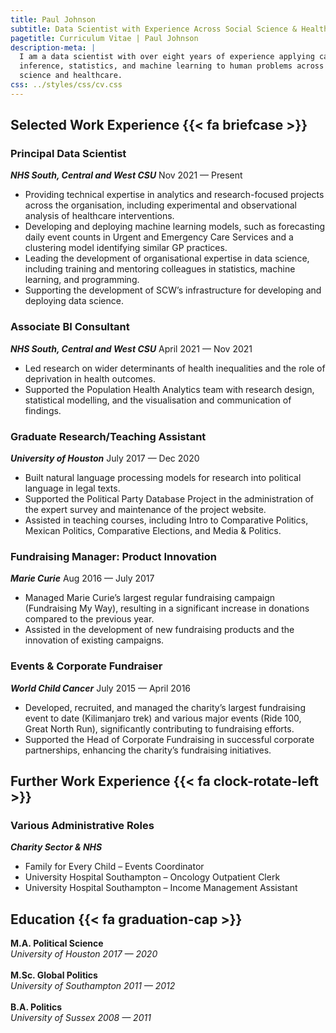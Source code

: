 ```yaml
---
title: Paul Johnson
subtitle: Data Scientist with Experience Across Social Science & Healthcare
pagetitle: Curriculum Vitae | Paul Johnson
description-meta: |
  I am a data scientist with over eight years of experience applying causal
  inference, statistics, and machine learning to human problems across social
  science and healthcare.
css: ../styles/css/cv.css
---
```


## Selected Work Experience  {{< fa briefcase >}}

### Principal Data Scientist

***NHS South, Central and West CSU*** [Nov 2021 --- Present]{.cvdate}

- Providing technical expertise in analytics and research-focused projects across the organisation, including experimental and observational analysis of healthcare interventions.
- Developing and deploying machine learning models, such as forecasting daily event counts in Urgent and Emergency Care Services and a clustering model identifying similar GP practices.
- Leading the development of organisational expertise in data science, including training and mentoring colleagues in statistics, machine learning, and programming.
- Supporting the development of SCW's infrastructure for developing and deploying data science.

### Associate BI Consultant

***NHS South, Central and West CSU*** [April 2021 --- Nov 2021]{.cvdate}

- Led research on wider determinants of health inequalities and the role of deprivation in health outcomes.
- Supported the Population Health Analytics team with research design, statistical modelling, and the visualisation and communication of findings.

### Graduate Research/Teaching Assistant

***University of Houston*** [July 2017 --- Dec 2020]{.cvdate}

- Built natural language processing models for research into political language in legal texts.
- Supported the Political Party Database Project in the administration of the expert survey and maintenance of the project website.
- Assisted in teaching courses, including Intro to Comparative Politics, Mexican Politics, Comparative Elections, and Media & Politics.

### Fundraising Manager: Product Innovation

***Marie Curie*** [Aug 2016 --- July 2017]{.cvdate}

- Managed Marie Curie’s largest regular fundraising campaign (Fundraising My Way), resulting in a significant increase in donations compared to the previous year.
- Assisted in the development of new fundraising products and the innovation of existing campaigns.

### Events & Corporate Fundraiser

***World Child Cancer*** [July 2015 --- April 2016]{.cvdate}

- Developed, recruited, and managed the charity’s largest fundraising event to date (Kilimanjaro trek) and various major events (Ride 100, Great North Run), significantly contributing to fundraising efforts.
- Supported the Head of Corporate Fundraising in successful corporate partnerships, enhancing the charity's fundraising initiatives.

## Further Work Experience  {{< fa clock-rotate-left >}}

### Various Administrative Roles

***Charity Sector & NHS***

- Family for Every Child – Events Coordinator
- University Hospital Southampton – Oncology Outpatient Clerk
- University Hospital Southampton – Income Management Assistant

## Education  {{< fa graduation-cap >}}

**M.A. Political Science**
\
*University of Houston* [*2017 --- 2020*]{.cvdate}
\
\
**M.Sc. Global Politics**
\
*University of Southampton* [*2011 --- 2012*]{.cvdate}
\
\
**B.A. Politics**
\
*University of Sussex* [*2008 --- 2011*]{.cvdate}
\
